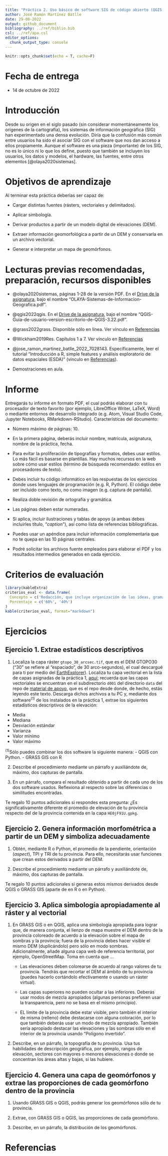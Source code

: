 ```yaml
---
title: "Práctica 2. Uso básico de software SIG de código abierto (QGIS + GRASS GIS + R + Python): derivar productos, estadística zonal, simbología."
author: José Ramón Martínez Batlle
date: 29-08-2022
output: github_document
bibliography: ../ref/biblio.bib
csl: ../ref/apa.csl
editor_options: 
  chunk_output_type: console
---
```


```r
knitr::opts_chunk$set(echo = T, cache=F)
```

# Fecha de entrega

- 14 de octubre de 2022

# Introducción

Desde su origen en el siglo pasado (sin considerar momentáneamente los orígenes de la cartografía), los sistemas de información geográfica (SIG) han experimentado una densa evolución. Diría que la confusión más común entre usuarios ha sido el asociar SIG con el software que nos dan acceso a ellos propiamente. Aunque el software es una pieza (importante) de los SIG, no es lo único ni lo que los define, puesto que también se incluyen los usuarios, los datos y modelos, el hardware, las fuentes, entre otros elementos [@olaya2020sistemas].

# Objetivos de aprendizaje

Al terminar esta práctica deberías ser capaz de:

- Cargar distintas fuentes (rásters, vectoriales y delimitados).

- Aplicar simbología.

- Derivar productos a partir de un modelo digital de elevaciones (DEM).

- Extraer información geomorfológica a partir de un DEM y conservarla en un archivo vectorial.

- Generar e interpretar un mapa de geomórfonos.

# Lecturas previas recomendadas, preparación, recursos disponibles

- @olaya2020sistemas, páginas 1-28 de la versión PDF. En el [Drive de la asignatura](https://drive.google.com/drive/folders/1orlvmg86kad08FznStkmYaesxaTbzAQD?usp=sharing), bajo el nombre "OLAYA-Sistemas-de-Informacion-Geografica.pdf".

- @qgis2022qgis\.  En el [Drive de la asignatura](https://drive.google.com/drive/folders/1orlvmg86kad08FznStkmYaesxaTbzAQD?usp=sharing), bajo el nombre "QGIS-Guia-de-usuario-version-escritorio-de-QGIS-3.22.pdf".

- @grass2022grass\. Disponible sólo en línea. Ver vínculo en [Referencias](#referencias)

- @Wickham2019Res\. Capítulos 1 a 7. Ver vínculo en [Referencias](#referencias)

- @jose_ramon_martinez_batlle_2022_7028143\. Específicamente, leer el tutorial "Introducción a R, simple features y análisis exploratorio de datos espaciales (ESDA)" (vínculo en [Referencias](#referencias)).

- Demostraciones en aula.

# Informe

Entregarás tu informe en formato PDF, el cual podrás elaborar con tu procesador de texto favorito (por ejemplo, LibreOffice Writer, LaTeX, Word) o mediante entornos de desarrollo integrado (e.g. Atom, Visual Studio Code, Jupyter Notebooks, RMarkdown-RStudio). Características del documento:

- Número máximo de páginas: 10.

- En la primera página, deberás incluir nombre, matrícula, asignatura, nombre de la práctica, fecha.

- Para evitar la proliferación de tipografías y formatos, debes usar estilos. Lo más fácil es basarse en plantillas. Hay muchos recursos en la web sobre cómo usar estilos (término de búsqueda recomendado: estilos en procesadores de texto).

- Debes incluir tu código informático en las respuestas de los ejercicios donde uses lenguajes de programación (e.g. R, Python). El código debe ser incluido como texto, no como imagen (e.g. captura de pantalla).

- Realiza doble revisión de ortografía y gramática.

- Las páginas deben estar numeradas.

- Si aplica, incluir ilustraciones y tablas de apoyo (a ambas debes incluirles título, "*caption*"), así como lista de referencias bibliográficas.

- Puedes usar un apéndice para incluir información complementaria que no te quepa en las 10 páginas centrales.

- Podré solicitar los archivos fuente empleados para elaborar el PDF y los resultados intermedios generados en cada ejercicio.

# Criterios de evaluación

```r
library(kableExtra)
criterios_eval <- data.frame(
  Concepto = c('Redacción, que incluye organización de las ideas, gramática, ortografía', 'Presentación, que incluye uso apropiado de estilos, tablas y figuras (legibilidad, uso de *caption*), numeración de páginas'),
  Porcentaje = c('60%', '40%')
)
kable(criterios_eval, format="markdown")
```


# Ejercicios

## Ejercicio 1. Extrae estadísticos descriptivos

1. Localiza la capa ráster `gtopo_30_arcsec.tif`, que es el DEM GTOPO30 ("30" se refiere al "espaciado", de 30 arco-segundos), el cual descargué para ti por medio del [EarthExplorer](https://earthexplorer.usgs.gov/)). Localiza tu capa vectorial en la lista de capas asignadas de la práctica 1, [aquí](practica-1.md#1a-instala-y-prueba-qgis); recuerda que las capas vectoriales se encuentran en el subdirectorio `d001` del directorio `data` del repo de [material de apoyo](https://github.com/geomorfologia-202202/material-de-apoyo), que es el repo desde donde, de hecho, estás leyendo este texto. Descarga dichos archivos a tu PC y, mediante dos software<sup>(1)</sup> de los instalados en la práctica 1, extrae los siguientes estadísticos descriptivos de la elevación:

- Media
- Mediana
- Desviación estándar
- Varianza
- Valor mínimo
- Valor máximo

<sup>(1)</sup>Sólo puedes combinar los dos software la siguiente manera:
- QGIS con Python.
- GRASS GIS con R

2. Describe el procedimiento mediante un párrafo y auxiliándote de, máximo, dos capturas de pantalla.

3. En un párrafo, compara el resultado obtenido a partir de cada uno de los dos software usados. Reflexiona al respecto sobre las diferencias o similitudes encontradas.

Te regalo 10 puntos adicionales si respondes esta pregunta: ¿Es significativamente diferente el promedio de elevación de tu provincia respecto del de la provincia contenida en la capa `HE0jF91U.gpkg`.

## Ejercicio 2. Genera información morfométrica a partir de un DEM y simboliza adecuadamente

1. Obtén, mediante R o Python, el promedio de la pendiente, orientación (*aspect*), TPI y TRI de tu provincia. Para ello, necesitarás usar funciones que crean estos derivados a partir del DEM.

2. Describe el procedimiento mediante un párrafo y auxiliándote de, máximo, dos capturas de pantalla.

Te regalo 10 puntos adicionales si generas estos mismos derivados desde QGIS o GRASS GIS (aparte de en R o en Python).

## Ejercicio 3. Aplica simbología apropiadamente al ráster y al vectorial

1. En GRASS GIS o en QGIS, aplica una simbología apropiada para lograr que, de manera conjunta, el lienzo de mapa muestre el DEM dentro de la provincia coloreado de acuerdo a la elevación sobre el mapa de sombras y la provincia; fuera de la provincia debes hacer visible el mismo DEM (duplicándolo) pero sólo en modo sombras. Adicionalmente, añade alguna capa web de referencia territorial, por ejemplo, OpenStreetMap. Toma en cuenta que  ...

    - Las elevaciones deben colorearse de acuerdo al rango valores de tu provincia. Tendrás que recortar el DEM al ámbito de tu provincia (puedes hacerlo cortándolo efectivamente o usando un ráster virtual).

    - Las capas superiores no pueden ocultar a las inferiores. Deberás usar modos de mezcla apropiados (algunas personas prefieren usar la transparencia, pero no se basa en el mismo principio).
    
    - EL límite de la provincia debe estar visible, pero también el interior de misma (relleno) debe destacarse con alguna coloración, por lo que también deberás usar un modo de mezcla apropiado. También sería apropiado destacar las elevaciones y las sombras sólo en el interior de la provincia usando "Polígono invertido".
    
2. Describe, en un párrafo, la topografía de tu provincia. Usa tus habilidades de descripción geográfica, por ejemplo, rangos de elevación, sectores con mayores o menores elevaciones o donde se concentran los áreas altas y bajas, si las hubiere. 
    
## Ejercicio 4. Genera una capa de geomórfonos y extrae las proporciones de cada geomórfono dentro de la provincia

1. Usando GRASS GIS o QGIS, podrás generar los geomórfonos sólo de tu provincia.

2. Extrae, con GRASS GIS o QGIS, las proporciones de cada geomórfono.

3. Describe, en un párrafo, la distribución de los geomórfonos.

# Referencias
